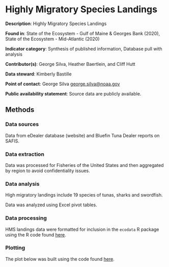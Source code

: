 # Highly Migratory Species Landings

**Description**: Highly Migratory Species Landings

**Found in**: State of the Ecosystem - Gulf of Maine & Georges Bank (2020), State of the Ecosystem - Mid-Atlantic (2020)

**Indicator category**: Synthesis of published information, Database pull with analysis

**Contributor(s)**: George Silva, Heather Baertlein, and Cliff Hutt
  
**Data steward**: Kimberly Bastille
  
**Point of contact**: George Silva <george.silva@noaa.gov>
  
**Public availability statement**: Source data are publicly available.

## Methods


### Data sources
Data from eDealer database (website) and Bluefin Tuna Dealer reports on SAFIS.


### Data extraction 
Data was processed for Fisheries of the United States and then aggregated by region to avoid confidentiality issues.

### Data analysis
High migratory landings include 19 species of tunas, sharks and swordfish. 

Data was analyzed using Excel pivot tables.


### Data processing
HMS landings data were formatted for inclusion in the `ecodata` R package using the R code found [here](https://github.com/NOAA-EDAB/ecodata/blob/master/data-raw/get_hms_landings_rev.R).

### Plotting

The plot below was built using the code found
[here](https://github.com/NOAA-EDAB/ecodata/blob/master/chunk-scripts/human_dimensions.Rmd-comm_landings.R). 


```{r , code = readLines("https://raw.githubusercontent.com/NOAA-EDAB/tech-doc/master/R/stored_scripts/hms_landings_plotting.R"), eval = T, fig.cap= "Highly migratory species landings from 2016-2018 grouped by sharks, tunas and swordfish."}

```